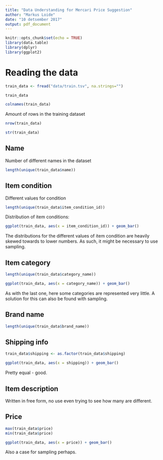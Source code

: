 ```yaml
---
title: "Data Understanding for Mercari Price Suggestion"
author: "Markus Loide"
date: "10 detsember 2017"
output: pdf_document
---
```


```r
knitr::opts_chunk$set(echo = TRUE)
library(data.table)
library(dplyr)
library(ggplot2)
```

# Reading the data

```r
train_data <- fread("data/train.tsv", na.strings="")
```

```r
train_data
```

```r
colnames(train_data)
```

Amount of rows in the training dataset

```r
nrow(train_data)
```

```r
str(train_data)
```


## Name

Number of different names in the dataset 

```r
length(unique(train_data$name))
```

## Item condition

Different values for condition

```r
length(unique(train_data$item_condition_id))
```

Distribution of item conditions:

```r
ggplot(train_data, aes(x = item_condition_id)) + geom_bar()
```

The distributions for the different values of item condition are heavily skewed towards to lower numbers. As such, it might be necessary to use sampling.

## Item category

```r
length(unique(train_data$category_name))
```

```r
ggplot(train_data, aes(x = category_name)) + geom_bar()
```

As with the last one, here some categories are represented very little. A solution for this can also be found with sampling.


## Brand name

```r
length(unique(train_data$brand_name))
```

## Shipping info

```r
train_data$shipping <- as.factor(train_data$shipping)
```

```r
ggplot(train_data, aes(x = shipping)) + geom_bar()
```

Pretty equal - good.

## Item description

Written in free form, no use even trying to see how many are different.

## Price

```r
max(train_data$price)
min(train_data$price)
```



```r
ggplot(train_data, aes(x = price)) + geom_bar()
```

Also a case for sampling perhaps.